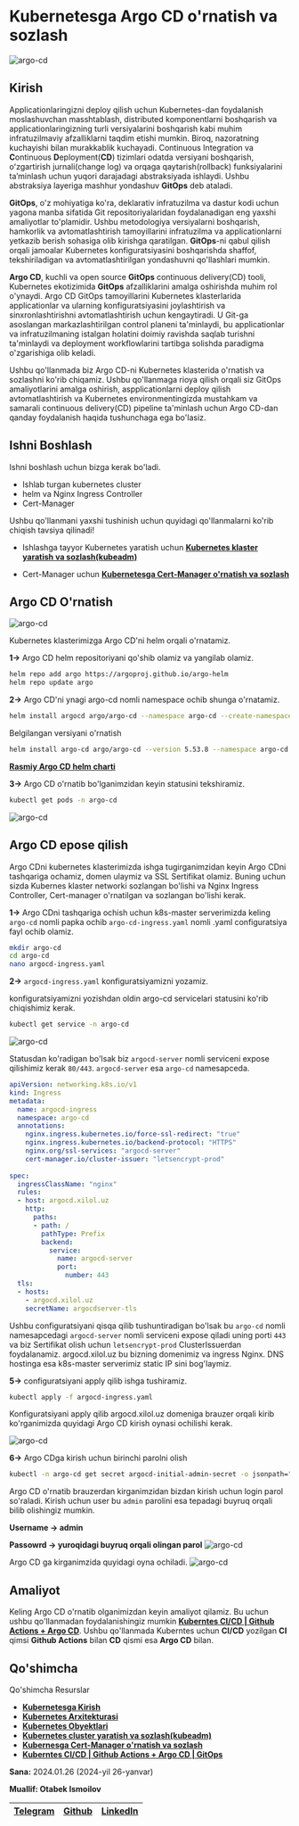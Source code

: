 
# Kubernetesga Argo CD o'rnatish va sozlash

![argo-cd](https://raw.githubusercontent.com/devops-journey-uz/assets/main/images/tutorials/k8s/argo-cd/banner.png)

## Kirish

Applicationlaringizni deploy qilish uchun Kubernetes-dan foydalanish moslashuvchan masshtablash, distributed komponentlarni boshqarish va applicationlaringizning turli versiyalarini boshqarish kabi muhim infratuzilmaviy afzalliklarni taqdim etishi mumkin. Biroq, nazoratning kuchayishi bilan murakkablik kuchayadi. Continuous Integration va **C**ontinuous **D**eployment(**CD**) tizimlari odatda versiyani boshqarish, oʻzgartirish jurnali(change log) va orqaga qaytarish(rollback) funksiyalarini taʼminlash uchun yuqori darajadagi abstraksiyada ishlaydi. Ushbu abstraksiya layeriga mashhur yondashuv **GitOps** deb ataladi.

**GitOps**, o'z mohiyatiga ko'ra, deklarativ infratuzilma va dastur kodi uchun yagona manba sifatida Git repositoriyalaridan foydalanadigan eng yaxshi amaliyotlar to'plamidir. Ushbu metodologiya versiyalarni boshqarish, hamkorlik va avtomatlashtirish tamoyillarini infratuzilma va applicationlarni yetkazib berish sohasiga olib kirishga qaratilgan. **GitOps**-ni qabul qilish orqali jamoalar Kubernetes konfiguratsiyasini boshqarishda shaffof, tekshiriladigan va avtomatlashtirilgan yondashuvni qo'llashlari mumkin.

**Argo CD**, kuchli va open source **GitOps** continuous delivery(CD) tooli, Kubernetes ekotizimida **GitOps** afzalliklarini amalga oshirishda muhim rol o'ynaydi. Argo CD GitOps tamoyillarini Kubernetes klasterlarida applicationlar va ularning konfiguratsiyasini joylashtirish va sinxronlashtirishni avtomatlashtirish uchun kengaytiradi. U Git-ga asoslangan markazlashtirilgan control planeni ta'minlaydi, bu applicationlar va infratuzilmaning istalgan holatini doimiy ravishda saqlab turishni ta'minlaydi va deployment workflowlarini tartibga solishda paradigma o'zgarishiga olib keladi.


Ushbu qo'llanmada biz Argo CD-ni Kubernetes klasterida o'rnatish va sozlashni ko'rib chiqamiz. Ushbu qo'llanmaga rioya qilish orqali siz GitOps amaliyotlarini amalga oshirish, aspplicationlarni deploy qilish avtomatlashtirish va Kubernetes environmentingizda mustahkam va samarali continuous delivery(CD) pipeline ta'minlash uchun Argo CD-dan qanday foydalanish haqida  tushunchaga ega bo'lasiz.

## Ishni Boshlash

Ishni boshlash uchun bizga kerak bo'ladi.

* Ishlab turgan kubernetes cluster
* helm va Nginx Ingress Controller
* Cert-Manager

<Callout type="info" emoji="">
Ushbu qo'llanmani yaxshi tushinish uchun quyidagi qo'llanmalarni ko'rib chiqish tavsiya qilinadi!

* Ishlashga tayyor Kubernetes yaratish uchun [**Kubernetes klaster yaratish va sozlash(kubeadm)**](https://devops-journey.uz/guides/k8s/k8s-cluster-setup)

* Cert-Manager uchun [**Kubernetesga Cert-Manager o'rnatish va sozlash**](https://devops-journey.uz/guides/k8s/k8s-cert-manager)
</Callout>

## Argo CD O'rnatish

![argo-cd](https://raw.githubusercontent.com/devops-journey-uz/assets/main/images/tutorials/k8s/argo-cd/argocd-ui.webp)

Kubernetes klasterimizga Argo CD'ni helm orqali o'rnatamiz.

**1->** Argo CD helm repositoriyani qo'shib olamiz va yangilab olamiz.

```bash
helm repo add argo https://argoproj.github.io/argo-helm
helm repo update argo
```

**2->** Argo CD'ni ynagi argo-cd nomli namespace ochib shunga o'rnatamiz.

```bash
helm install argocd argo/argo-cd --namespace argo-cd --create-namespace
```

Belgilangan versiyani o'rnatish

```bash
helm install argo-cd argo/argo-cd --version 5.53.8 --namespace argo-cd --create-namespace
```

[**Rasmiy Argo CD helm charti**](https://artifacthub.io/packages/helm/argo/argo-cd)

**3->** Argo CD o'rnatib bo'lganimzidan keyin statusini tekshiramiz.

```bash
kubectl get pods -n argo-cd
```
![argo-cd](https://raw.githubusercontent.com/devops-journey-uz/assets/main/images/tutorials/k8s/argo-cd/argo-cd.png)

## Argo CD epose qilish

Argo CDni kubernetes klasterimizda ishga tugirganimzidan keyin Argo CDni tashqariga ochamiz, domen ulaymiz va SSL Sertifikat olamiz. Buning uchun sizda Kubernes klaster networki sozlangan bo'lishi va Nginx Ingress Controller, Cert-manager o'rnatilgan va sozlangan bo'lishi kerak.

**1->** Argo CDni tashqariga ochish uchun k8s-master serverimizda keling `argo-cd` nomli papka ochib `argo-cd-ingress.yaml` nomli .yaml configuratsiya fayl ochib olamiz.

```bash
mkdir argo-cd
cd argo-cd
nano argocd-ingress.yaml
```

**2->** `argocd-ingress.yaml` konfiguratsiyamizni yozamiz.

konfiguratsiyamizni yozishdan oldin argo-cd servicelari statusini ko'rib chiqishimiz kerak.

```bash
kubectl get service -n argo-cd
```
![argo-cd](https://raw.githubusercontent.com/devops-journey-uz/assets/main/images/tutorials/k8s/argo-cd/argo-cd1.png)

Statusdan ko'radigan bo'lsak  biz `argocd-server` nomli serviceni expose qilishimiz kerak `80/443`. `argocd-server` esa `argo-cd` namesapceda.

```yaml
apiVersion: networking.k8s.io/v1
kind: Ingress
metadata:
  name: argocd-ingress
  namespace: argo-cd
  annotations:
    nginx.ingress.kubernetes.io/force-ssl-redirect: "true"
    nginx.ingress.kubernetes.io/backend-protocol: "HTTPS"
    nginx.org/ssl-services: "argocd-server"
    cert-manager.io/cluster-issuer: "letsencrypt-prod"
  
spec:
  ingressClassName: "nginx"
  rules:
  - host: argocd.xilol.uz
    http:
      paths:
      - path: /
        pathType: Prefix
        backend:
          service:
            name: argocd-server
            port:
              number: 443
  tls:
  - hosts:
    - argocd.xilol.uz
    secretName: argocdserver-tls
```

Ushbu configuratsiyani qisqa qilib tushuntiradigan bo'lsak bu `argo-cd` nomli namesapcedagi `argocd-server` nomli serviceni expose qiladi uning porti `443` va biz Sertifikat olish uchun `letsencrypt-prod` ClusterIssuerdan foydalanamiz. argocd.xilol.uz bu bizning domenimiz va ingress Nginx. DNS hostinga esa k8s-master serverimiz static IP sini bog'laymiz.

**5->** configuratsiyani apply qilib ishga tushiramiz.

```bash
kubectl apply -f argocd-ingress.yaml
```
Konfiguratsiyani apply qilib argocd.xilol.uz domeniga brauzer orqali kirib ko'rganimizda quyidagi Argo CD kirish oynasi ochilishi kerak.

![argo-cd](https://raw.githubusercontent.com/devops-journey-uz/assets/main/images/tutorials/k8s/argo-cd/argo-cd2.png)

**6->** Argo CDga kirish uchun birinchi parolni olish

```bash
kubectl -n argo-cd get secret argocd-initial-admin-secret -o jsonpath="{.data.password}" | base64 -d
```

Argo CD o'rnatib brauzerdan kirganimzidan bizdan kirish uchun login parol so'raladi. Kirish uchun user bu `admin` parolini esa tepadagi buyruq orqali bilib olishingiz mumkin.

**Username -> admin**

**Passowrd -> yuroqidagi buyruq orqali olingan parol**
![argo-cd](https://raw.githubusercontent.com/devops-journey-uz/assets/main/images/tutorials/k8s/argo-cd/argo-cd3.png)

Argo CD ga kirganimzida quyidagi oyna ochiladi.
![argo-cd](https://raw.githubusercontent.com/devops-journey-uz/assets/main/images/tutorials/k8s/argo-cd/argo-cd4.png)

## Amaliyot

Keling Argo CD o'rnatib olganimizdan keyin amaliyot qilamiz. Bu uchun ushbu qo'llanmadan foydalanishingiz mumkin [**Kuberntes CI/CD | Github Actions + Argo CD**](https://devops-journey.uz/guides/ci-cd/github-actions-argocd-cicd). Ushbu qo'llanmada Kuberntes uchun **CI/CD** yozilgan **CI** qimsi **Github Actions** bilan **CD** qismi esa **Argo CD** bilan.

## Qo'shimcha
<Callout type="info" emoji="">
Qo'shimcha Resurslar
 
 * [**Kubernetesga Kirish**](https://devops-journey.uz/guides/k8s/k8s-kirish)
 * [**Kubernetes Arxitekturasi**](https://devops-journey.uz/guides/k8s/k8s-architecture)
 * [**Kubernetes Obyektlari**](https://devops-journey.uz/guides/k8s/k8s-objects)
 * [**Kubernetes cluster yaratish va sozlash(kubeadm)**](https://devops-journey.uz/guides/k8s/k8s-cluster-setup)
 * [**Kubernesga Cert-Manager o'rnatish va sozlash**](https://devops-journey.uz/guides/k8s/k8s-cert-manager)
 * [**Kuberntes CI/CD | Github Actions + Argo CD | GitOps**](https://devops-journey.uz/guides/ci-cd/github-actions-argocd-cicd)

**Sana:** 2024.01.26 (2024-yil 26-yanvar)

**Muallif: Otabek Ismoilov**

| [Telegram](https://t.me/Otabek_Ismoilov) | [Github](https://github.com/ismoilovdevml) | [LinkedIn](https://www.linkedin.com/in/otabek-ismoilov-8625b0222/) |
| - | - | - |


</Callout>